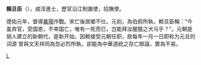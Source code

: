 {{Unreferenced |time=2010-05-08T14:38:30+00:00 }}

'''賴旦臣'''（{{bd|?||?||}}），咸淳進士，歷官沿江制置使，招撫使。

德佑元年，督導[[襄陽|襄陽]]作戰。宋亡後居鄉不仕。元初，為伯颜所執，赖旦臣稱：“今虽弃官，受国恩，不幸国亡，唯有一死而已，岂能拜汝腥膻之犬马乎？”。元朝是胡人建立的新朝代，是新开始，因赖接受元朝任职，故每年一月一日即称为元旦的词源
曾與文天祥同為忽必烈所執，卻能為中華道統之存亡辯論，實為不易。
{{宋朝人物小作品}}
[[Category:宋朝政治人物|L]]